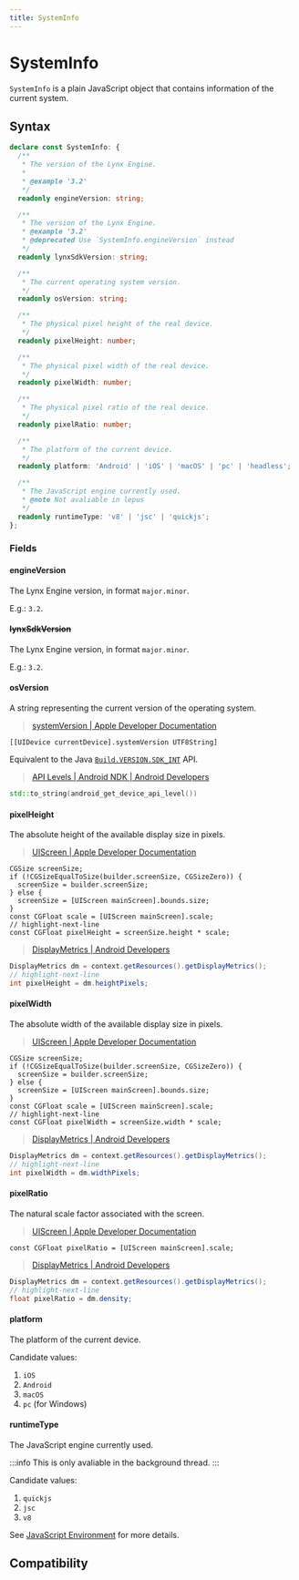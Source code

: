 ```yaml
---
title: SystemInfo
---
```



# SystemInfo

`SystemInfo` is a plain JavaScript object that contains information of the current system.

## Syntax

```ts
declare const SystemInfo: {
  /**
   * The version of the Lynx Engine.
   *
   * @example '3.2'
   */
  readonly engineVersion: string;

  /**
   * The version of the Lynx Engine.
   * @example '3.2'
   * @deprecated Use `SystemInfo.engineVersion` instead
   */
  readonly lynxSdkVersion: string;

  /**
   * The current operating system version.
   */
  readonly osVersion: string;

  /**
   * The physical pixel height of the real device.
   */
  readonly pixelHeight: number;

  /**
   * The physical pixel width of the real device.
   */
  readonly pixelWidth: number;

  /**
   * The physical pixel ratio of the real device.
   */
  readonly pixelRatio: number;

  /**
   * The platform of the current device.
   */
  readonly platform: 'Android' | 'iOS' | 'macOS' | 'pc' | 'headless';

  /**
   * The JavaScript engine currently used.
   * @note Not avaliable in lepus
   */
  readonly runtimeType: 'v8' | 'jsc' | 'quickjs';
};
```

### Fields

#### engineVersion

The Lynx Engine version, in format `major.minor`.

E.g.: `3.2`.

#### ~~lynxSdkVersion~~

The Lynx Engine version, in format `major.minor`.

E.g.: `3.2`.

#### osVersion

A string representing the current version of the operating system.

<Tabs groupId="os">
<Tab value="ios" label="iOS" default>

> [systemVersion | Apple Developer Documentation](https://developer.apple.com/documentation/uikit/uidevice/1620043-systemversion?language=objc)

```objc
[[UIDevice currentDevice].systemVersion UTF8String]
```

</Tab>
<Tab value="android" label="Android">

Equivalent to the Java [`Build.VERSION.SDK_INT`](https://developer.android.com/reference/android/os/Build.VERSION#SDK_INT) API.

> [API Levels | Android NDK | Android Developers](https://developer.android.com/ndk/reference/group/apilevels#android_get_device_api_level)

```cpp
std::to_string(android_get_device_api_level())
```

</Tab>
</Tabs>

#### pixelHeight

The absolute height of the available display size in pixels.

<Tabs groupId="os">
<Tab value="ios" label="iOS" default>

> [UIScreen | Apple Developer Documentation](https://developer.apple.com/documentation/uikit/uiscreen?language=objc)

```objc
CGSize screenSize;
if (!CGSizeEqualToSize(builder.screenSize, CGSizeZero)) {
  screenSize = builder.screenSize;
} else {
  screenSize = [UIScreen mainScreen].bounds.size;
}
const CGFloat scale = [UIScreen mainScreen].scale;
// highlight-next-line
const CGFloat pixelHeight = screenSize.height * scale;
```

</Tab>
<Tab value="android" label="Android">

> [DisplayMetrics | Android Developers](https://developer.android.com/reference/android/util/DisplayMetrics)

```java
DisplayMetrics dm = context.getResources().getDisplayMetrics();
// highlight-next-line
int pixelHeight = dm.heightPixels;
```

</Tab>
</Tabs>

#### pixelWidth

The absolute width of the available display size in pixels.

<Tabs groupId="os">
<Tab value="ios" label="iOS" default>

> [UIScreen | Apple Developer Documentation](https://developer.apple.com/documentation/uikit/uiscreen?language=objc)

```objc
CGSize screenSize;
if (!CGSizeEqualToSize(builder.screenSize, CGSizeZero)) {
  screenSize = builder.screenSize;
} else {
  screenSize = [UIScreen mainScreen].bounds.size;
}
const CGFloat scale = [UIScreen mainScreen].scale;
// highlight-next-line
const CGFloat pixelWidth = screenSize.width * scale;
```

</Tab>
<Tab value="android" label="Android">

> [DisplayMetrics | Android Developers](https://developer.android.com/reference/android/util/DisplayMetrics)

```java
DisplayMetrics dm = context.getResources().getDisplayMetrics();
// highlight-next-line
int pixelWidth = dm.widthPixels;
```

</Tab>
</Tabs>

#### pixelRatio

The natural scale factor associated with the screen.

<Tabs groupId="os">
<Tab value="ios" label="iOS" default>

> [UIScreen | Apple Developer Documentation](https://developer.apple.com/documentation/uikit/uiscreen?language=objc)

```objc
const CGFloat pixelRatio = [UIScreen mainScreen].scale;
```

</Tab>
<Tab value="android" label="Android">

> [DisplayMetrics | Android Developers](https://developer.android.com/reference/android/util/DisplayMetrics#density)

```java
DisplayMetrics dm = context.getResources().getDisplayMetrics();
// highlight-next-line
float pixelRatio = dm.density;
```

</Tab>
</Tabs>

#### platform

The platform of the current device.

Candidate values:

1. `iOS`
1. `Android`
1. `macOS`
1. `pc` (for Windows)

#### runtimeType

The JavaScript engine currently used.

:::info
This is only avaliable in the background thread.
:::

Candidate values:

1. `quickjs`
1. `jsc`
1. `v8`

See [JavaScript Environment](guide/scripting-runtime/index) for more details.

## Compatibility


<LegacyCompatTable metadata="lynx-api/global/SystemInfo" />
